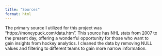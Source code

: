 ```yaml
---
title: "Sources"
format: html
---
```


The primary source I utilized for this project was "https://moneypuck.com/data.htm". This source has NHL stats from 2007 to the present day, offering a wonderful opportunity for those who want to gain insights from hockey analytics. I cleaned the data by removing NULL values and filtering to different teams to gain more narrow information.

